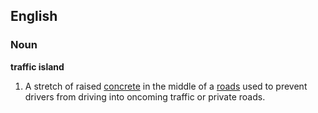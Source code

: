 ==English==
===Noun===
'''traffic island'''
# A stretch of raised [[concrete]] in the middle of a [[road]]s used to prevent drivers from driving into oncoming traffic or private roads.